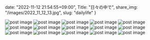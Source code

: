 date: "2022-11-12 21:54:55+09:00",
Title: "日々の中で",
share_img: "/images/2022_11_12_13.jpg",
slug: "dailylife"
}

<img src="/images/2022_11_12_1.jpg" alt="post image" />
<img src="/images/2022_11_12_2.jpg" alt="post image" />
<img src="/images/2022_11_12_3.jpg" alt="post image" />
<img src="/images/2022_11_12_4.jpg" alt="post image" />
<img src="/images/2022_11_12_5.jpg" alt="post image" />
<img src="/images/2022_11_12_6.jpg" alt="post image" />
<img src="/images/2022_11_12_7.jpg" alt="post image" />
<img src="/images/2022_11_12_8.jpg" alt="post image" />
<img src="/images/2022_11_12_9.jpg" alt="post image" />
<img src="/images/2022_11_12_10.jpg" alt="post image" />
<img src="/images/2022_11_12_11.jpg" alt="post image" />
<img src="/images/2022_11_12_12.jpg" alt="post image" />
<img src="/images/2022_11_12_13.jpg" alt="post image" />
<img src="/images/2022_11_12_14.jpg" alt="post image" />
<img src="/images/2022_11_12_15.jpg" alt="post image" />